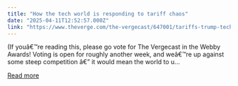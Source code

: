 ```yaml
---
title: "How the tech world is responding to tariff chaos"
date: "2025-04-11T12:52:57.000Z"
link: "https://www.theverge.com/the-vergecast/647001/tariffs-trump-tech-prices-vergecast"
---
```


(If youâ€™re reading this, please go vote for The Vergecast in the Webby Awards! Voting is open for roughly another week, and weâ€™re up against some steep competition â€” it would mean the world to u...

[Read more](https://www.theverge.com/the-vergecast/647001/tariffs-trump-tech-prices-vergecast)
